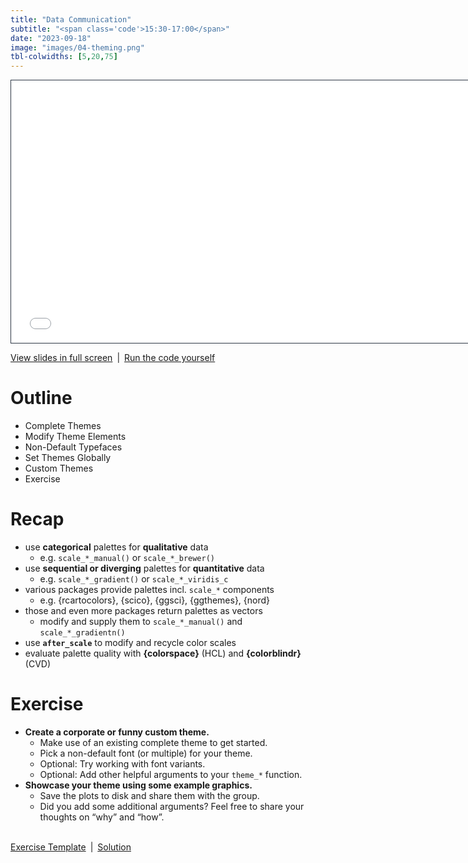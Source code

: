 ```yaml
---
title: "Data Communication"
subtitle: "<span class='code'>15:30-17:00</span>"
date: "2023-09-18"
image: "images/04-theming.png"
tbl-colwidths: [5,20,75]
---
```


```{=html}
<iframe class="slide-deck" src="../materials/04-theming.html" height="420" width="747" style="border: 1px solid #2e3846;"></iframe>
```

<a href='../materials/04-theming.html' target="_blank">View slides in full screen</a>&ensp;|&ensp;<a href='../materials/scripts/04-theming.R' target="_blank">Run the code yourself</a>


# Outline

-   Complete Themes
-   Modify Theme Elements
-   Non-Default Typefaces
-   Set Themes Globally
-   Custom Themes
-   Exercise


# Recap

::: recap
-   use **categorical** palettes for **qualitative** data
    -  e.g. `scale_*_manual()` or `scale_*_brewer()`
-   use **sequential or diverging** palettes for **quantitative** data
    -  e.g. `scale_*_gradient()` or `scale_*_viridis_c`
-   various packages provide palettes incl. `scale_*` components
    - e.g. {rcartocolors}, {scico}, {ggsci}, {ggthemes}, {nord}
-   those and even more packages return palettes as vectors
    - modify and supply them to `scale_*_manual()` and `scale_*_gradientn()`
-   use **`after_scale`** to modify and recycle color scales 
-   evaluate palette quality with **{colorspace}** (HCL) and **{colorblindr}** (CVD)
:::


# Exercise

::: question
-   **Create a corporate or funny custom theme.**
    -   Make use of an existing complete theme to get started.
    -   Pick a non-default font (or multiple) for your theme.
    -   Optional: Try working with font variants.
    -   Optional: Add other helpful arguments to your `theme_*` function.
-   **Showcase your theme using some example graphics.**
    -   Save the plots to disk and share them with the group.
    -   Did you add some additional arguments? Feel free to share your thoughts on "why" and "how".
:::

<br>
<a href='https://github.com/posit-conf-2023/dataviz-ggplot2/blob/main/materials/exercises/04-theming-exercises.qmd' target="_blank">Exercise Template</a>&ensp;|&ensp;<a href='../materials/solutions/04-theming-solution.html' target="_blank">Solution</a>
